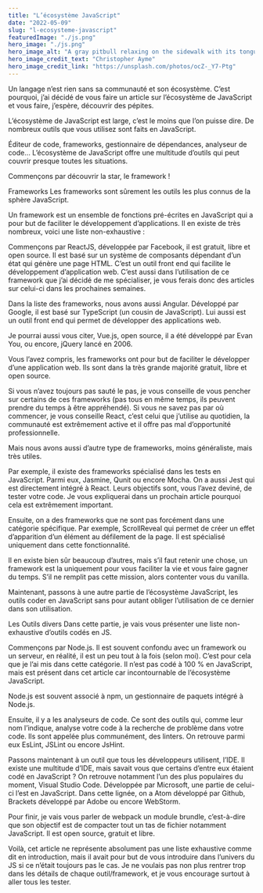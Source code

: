 ```yaml
---
title: "L’écosystème JavaScript"
date: "2022-05-09"
slug: "l-ecosysteme-javascript"
featuredImage: "./js.png"
hero_image: "./js.png"
hero_image_alt: "A gray pitbull relaxing on the sidewalk with its tongue hanging out"
hero_image_credit_text: "Christopher Ayme"
hero_image_credit_link: "https://unsplash.com/photos/ocZ-_Y7-Ptg"
---
```


Un langage n’est rien sans sa communauté et son écosystème. C’est pourquoi, j’ai décidé de vous faire un article sur l’écosystème de JavaScript et vous faire, j’espère, découvrir des pépites.

L’écosystème de JavaScript est large, c’est le moins que l’on puisse dire. De nombreux outils que vous utilisez sont faits en JavaScript.

Éditeur de code, frameworks, gestionnaire de dépendances, analyseur de code… L’écosystème de JavaScript offre une multitude d’outils qui peut couvrir presque toutes les situations.

Commençons par découvrir la star, le framework !

Frameworks
Les frameworks sont sûrement les outils les plus connus de la sphère JavaScript.

Un framework est un ensemble de fonctions pré-écrites en JavaScript qui a pour but de faciliter le développement d’applications. Il en existe de très nombreux, voici une liste non-exhaustive :

Commençons par ReactJS, développée par Facebook, il est gratuit, libre et open source. Il est basé sur un système de composants dépendant d’un état qui génère une page HTML. C’est un outil front end qui facilite le développement d’application web. C’est aussi dans l’utilisation de ce framework que j’ai décidé de me spécialiser, je vous ferais donc des articles sur celui-ci dans les prochaines semaines.

Dans la liste des frameworks, nous avons aussi Angular. Développé par Google, il est basé sur TypeScript (un cousin de JavaScript). Lui aussi est un outil front end qui permet de développer des applications web.

Je pourrai aussi vous citer, Vue.js, open source, il a été développé par Evan You, ou encore, jQuery lancé en 2006.

Vous l’avez compris, les frameworks ont pour but de faciliter le développer d’une application web. Ils sont dans la très grande majorité gratuit, libre et open source.

Si vous n’avez toujours pas sauté le pas, je vous conseille de vous pencher sur certains de ces frameworks (pas tous en même temps, ils peuvent prendre du temps à être appréhendé). Si vous ne savez pas par où commencer, je vous conseille React, c’est celui que j’utilise au quotidien, la communauté est extrêmement active et il offre pas mal d’opportunité professionnelle.

Mais nous avons aussi d’autre type de frameworks, moins généraliste, mais très utiles.

Par exemple, il existe des frameworks spécialisé dans les tests en JavaScript.
Parmi eux, Jasmine, Qunit ou encore Mocha. On a aussi Jest qui est directement intégré à React. Leurs objectifs sont, vous l’avez deviné, de tester votre code. Je vous expliquerai dans un prochain article pourquoi cela est extrêmement important.

Ensuite, on a des frameworks que ne sont pas forcément dans une catégorie spécifique. Par exemple, ScrollReveal qui permet de créer un effet d’apparition d’un élément au défilement de la page. Il est spécialisé uniquement dans cette fonctionnalité.

Il en existe bien sûr beaucoup d’autres, mais s’il faut retenir une chose, un framework est la uniquement pour vous faciliter la vie et vous faire gagner du temps. S’il ne remplit pas cette mission, alors contenter vous du vanilla.

Maintenant, passons à une autre partie de l’écosystème JavaScript, les outils coder en JavaScript sans pour autant obliger l’utilisation de ce dernier dans son utilisation.

Les Outils divers
Dans cette partie, je vais vous présenter une liste non-exhaustive d’outils codés en JS.

Commençons par Node.js. Il est souvent confondu avec un framework ou un serveur, en réalité, il est un peu tout à la fois (selon moi). C’est pour cela que je l’ai mis dans cette catégorie. Il n’est pas codé à 100 % en JavaScript, mais est présent dans cet article car incontournable de l’écosystème JavaScript.

Node.js est souvent associé à npm, un gestionnaire de paquets intégré à Node.js.

Ensuite, il y a les analyseurs de code. Ce sont des outils qui, comme leur nom l’indique, analyse votre code à la recherche de problème dans votre code. Ils sont appelée plus communément, des linters. On retrouve parmi eux EsLint, JSLint ou encore JsHint.

Passons maintenant à un outil que tous les développeurs utilisent, l’IDE.
Il existe une multitude d’IDE, mais savait vous que certains d’entre eux étaient codé en JavaScript ? On retrouve notamment l’un des plus populaires du moment, Visual Studio Code. Développée par Microsoft, une partie de celui-ci l’est en JavaScript. Dans cette lignée, on a Atom développé par Github, Brackets développé par Adobe ou encore WebStorm.

Pour finir, je vais vous parler de webpack un module brundle, c’est-à-dire que son objectif est de compacter tout un tas de fichier notamment JavaScript. Il est open source, gratuit et libre.

Voilà, cet article ne représente absolument pas une liste exhaustive comme dit en introduction, mais il avait pour but de vous introduire dans l’univers du JS si ce n’était toujours pas le cas. Je ne voulais pas non plus rentrer trop dans les détails de chaque outil/framework, et je vous encourage surtout à aller tous les tester.

